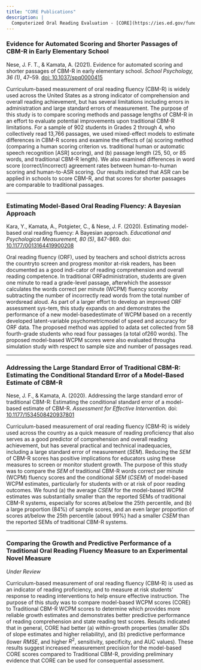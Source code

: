 ```yaml
---
title: "CORE Publications"
description: |
  Computerized Oral Reading Evaluation - [CORE](https://ies.ed.gov/funding/grantsearch/details.asp?ID=1492) - is a project funded by the Institute of Education Sciences [(IES)](https://ies.ed.gov/) to develop and validate a new computerized assessment of oral reading fluency that is administered and scored online.
---
```


### Evidence for Automated Scoring and Shorter Passages of CBM-R in Early Elementary School

Nese, J. F. T., & Kamata, A. (2021). Evidence for automated scoring and shorter passages of CBM-R in early elementary school. *School Psychology, 36 (1)*, 47–59. [doi: 10.1037/spq0000415](https://doi.apa.org/record/2020-81606-001?doi=1)

Curriculum-based measurement of oral reading fluency (CBM-R) is widely used across the United States as a strong indicator of comprehension and overall reading achievement, but has several limitations including errors in administration and large standard errors of measurement. The purpose of this study is to compare scoring methods and passage lengths of CBM-R in an effort to evaluate potential improvements upon traditional CBM-R limitations. For a sample of 902 students in Grades 2 through 4, who collectively read 13,766 passages, we used mixed-effect models to estimate differences in CBM-R scores and examine the effects of (a) scoring method (comparing a human scoring criterion vs. traditional human or automatic speech recognition [ASR] scoring), and (b) passage length (25, 50, or 85 words, and traditional CBM-R length). We also examined differences in word score (correct/incorrect) agreement rates between human-to-human scoring and human-to-ASR scoring. Our results indicated that ASR can be applied in schools to score CBM-R, and that scores for shorter passages are comparable to traditional passages. 

----

### Estimating Model-Based Oral Reading Fluency: A Bayesian Approach

Kara, Y., Kamata, A., Potgieter, C., & Nese, J. F. (2020). Estimating model-based oral reading fluency: A Bayesian approach. *Educational and Psychological Measurement, 80 (5)*, 847-869. doi: [10.1177/0013164419900208](https://journals.sagepub.com/doi/pdf/10.1177/0013164419900208?casa_token=-C_b1E6_VTwAAAAA:zzpYgS90sPdqWNB6QDUJJGoabcbSq12zhM7iC_86NZDNb-5492I3PWnxCdjujbZ7wj8kFdNilX8B)

Oral reading fluency (ORF), used by teachers and school districts across the countryto screen and progress monitor at-risk readers, has been documented as a good indi-cator of reading comprehension and overall reading competence. In traditional ORFadministration, students are given one minute to read a grade-level passage, afterwhich the assessor calculates the words correct per minute (WCPM) fluency scoreby subtracting the number of incorrectly read words from the total number of wordsread aloud. As part of a larger effort to develop an improved ORF assessment sys-tem, this study expands on and demonstrates the performance of a new model-basedestimate of WCPM based on a recently developed latent-variable psychometricmodel of speed and accuracy for ORF data. The proposed method was applied to adata set collected from 58 fourth-grade students who read four passages (a total of260 words). The proposed model-based WCPM scores were also evaluated througha simulation study with respect to sample size and number of passages read.

----

### Addressing the Large Standard Error of Traditional CBM-R: Estimating the Conditional Standard Error of a Model-Based Estimate of CBM-R

Nese, J. F., & Kamata, A. (2020). Addressing the large standard error of traditional CBM-R: Estimating the conditional standard error of a model-based estimate of CBM-R. *Assessment for Effective Intervention.* doi: [10.1177/1534508420937801](https://journals.sagepub.com/doi/10.1177/1534508420937801)

Curriculum-based measurement of oral reading fluency (CBM-R) is widely used across the country as a quick measure of reading proficiency that also serves as a good predictor of comprehension and overall reading achievement, but has several practical and technical inadequacies, including a large standard error of measurement (*SEM*). Reducing the *SEM* of CBM-R scores has positive implications for educators using these measures to screen or monitor student growth. The purpose of this study was to compare the *SEM* of traditional CBM-R words correct per minute (WCPM) fluency scores and the conditional *SEM* (*CSEM*) of model-based WCPM estimates, particularly for students with or at risk of poor reading outcomes. We found (a) the average *CSEM* for the model-based WCPM estimates was substantially smaller than the reported SEMs of traditional CBM-R systems, especially for scores at/below the 25th percentile, and (b) a large proportion (84%) of sample scores, and an even larger proportion of scores at/below the 25th percentile (about 99%) had a smaller *CSEM* than the reported SEMs of traditional CBM-R systems.

----

### Comparing the Growth and Predictive Performance of a Traditional Oral Reading Fluency Measure to an Experimental Novel Measure

*Under Review*

Curriculum-based measurement of oral reading fluency (CBM-R) is used as an indicator of reading proficiency, and to measure at risk students’ response to reading interventions to help ensure effective instruction. The purpose of this study was to compare model-based WCPM scores (CORE) to Traditional CBM-R WCPM scores to determine which provides more reliable growth estimates and demonstrates better predictive performance of reading comprehension and state reading test scores. Results indicated that in general, CORE had better (a) within-growth properties (smaller *SD*s of slope estimates and higher reliability), and (b) predictive performance (lower *RMSE*, and higher $R^2$, sensitivity, specificity, and AUC values). These results suggest increased measurement precision for the model-based CORE scores compared to Traditional CBM-R, providing preliminary evidence that CORE can be used for consequential assessment.
